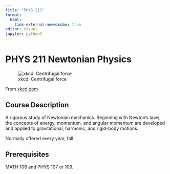 ```yaml
---
title: "PHYS 211"
format: 
  html:
    link-external-newwindow: true
editor: visual
jupyter: python3
---
```


# PHYS 211 Newtonian Physics

![xkcd: Centrifugal force](https://imgs.xkcd.com/comics/centrifugal_force.png)

From [xkcd.com](https://xkcd.com/123/)

## Course Description

A rigorous study of Newtonian mechanics. Beginning with Newton’s laws, the concepts of energy, momentum, and angular momentum are developed and applied to gravitational, harmonic, and rigid-body motions. 

Normally offered every year, fall

## Prerequisites

MATH 106 and PHYS 107 or 109.
